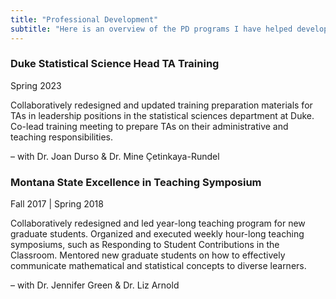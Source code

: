 ```yaml
---
title: "Professional Development"
subtitle: "Here is an overview of the PD programs I have helped develop, organize, and/or run"
---
```


### Duke Statistical Science Head TA Training

Spring 2023

Collaboratively redesigned and updated training preparation materials for TAs in leadership positions in the statistical sciences department at Duke. Co-lead training meeting to prepare TAs on their administrative and teaching responsibilities.

-- with Dr. Joan Durso & Dr. Mine Çetinkaya-Rundel

### Montana State Excellence in Teaching Symposium

Fall 2017 \| Spring 2018

Collaboratively redesigned and led year-long teaching program for new graduate students. Organized and executed weekly hour-long teaching symposiums, such as Responding to Student Contributions in the Classroom. Mentored new graduate students on how to effectively communicate mathematical and statistical concepts to diverse learners.

-- with Dr. Jennifer Green & Dr. Liz Arnold
